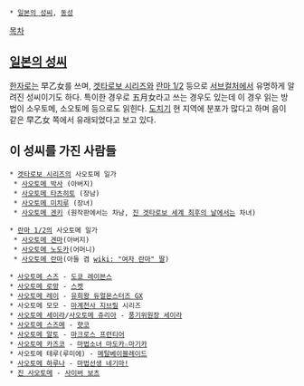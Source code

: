  * [[일본의 성씨]], [[동성]]

[[목차]]

== [[일본의 성씨]] ==
[[한자]]로는 早乙女를 쓰며, [[겟타로보 시리즈]]와 [[란마 1/2]] 등으로 [[서브컬처]]에서 유명하게 알려진 성씨이기도 하다.
특이한 경우로 五月女라고 쓰는 경우도 있는데 이 경우 읽는 방법이 소우토메, 소오토메 등으로도 읽힌다. [[도치기]] 현 지역에 분포가 많다고 하며 음이 같은 早乙女 쪽에서 유래되었다고 보고 있다.

== 이 성씨를 가진 사람들 ==
 * [[겟타로보 시리즈]]의 사오토메 일가
  * [[사오토메 박사]] (아버지)
  * [[사오토메 타츠히토]] (장남)
  * [[사오토메 미치루]] (장녀)
  * [[사오토메 겐키]] (원작판에서는 차남, [[진 겟타로보 세계 최후의 날]]에서는 차녀)

 * [[란마 1/2]]의 사오토메 일가
  * [[사오토메 겐마]](아버지)
  * [[사오토메 노도카]](어머니)
  * [[사오토메 란마]](아들 겸 [[wiki: "여자 란마" 딸]])

 * [[사오토메 스즈]] - [[도쿄 레이븐스]]
 * [[사오토메 로망]] - [[스켓]]
 * [[사오토메 레이]] - [[유희왕 듀얼몬스터즈 GX]]
 * 사오토메 모모 - [[마계천사 지브릴]] 시리즈
 * [[사오토메 세이라]]/[[사오토메 쥬리아]] - [[풍기위원장 세이라]]
 * [[사오토메 스즈메]] - [[햣코]]
 * [[사오토메 알토]] - [[마크로스 프런티어]]
 * [[사오토메 카즈코]] - [[마법소녀 마도카☆마기카]]
 * 사오토메 테루(루미에) - [[메탈베이블레이드]]
 * [[사오토메 하루나]] - [[마법선생 네기마!]]
 * [[진 사오토메]] - [[사이버 보츠]]
